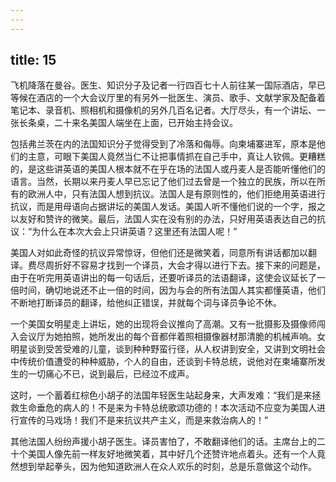 ```yaml
---
---
---
```

title: 15
---




飞机降落在曼谷。医生、知识分子及记者一行四百七十人前往某一国际酒店，早已等候在酒店的一个大会议厅里的有另外一批医生、演员、歌手、文献学家及配备着笔记本、录音机、照相机和摄像机的另外几百名记者。大厅尽头，有一个讲坛、一张长条桌，二十来名美国人端坐在上面，已开始主持会议。

包括弗兰茨在内的法国知识分子觉得受到了冷落和侮辱。向柬埔寨进军，原本是他们的主意，可眼下美国人竟然当仁不让把事情抓在自己手中，真让人钦佩。更糟糕的，是这些讲英语的美国人根本就不在乎在场的法国人或丹麦人是否能听懂他们的语言。当然，长期以来丹麦人早已忘记了他们过去曾是一个独立的民族，所以在所有的欧洲人中，只有法国人想到抗议。法国人是有原则性的，他们拒绝用英语进行抗议，而是用母语向占据讲坛的美国人发话。美国人听不懂他们说的一个字，报之以友好和赞许的微笑。最后，法国人实在没有别的办法，只好用英语表达自己的抗议：“为什么在本次大会上只讲英语？这里还有法国人呢！”

美国人对如此奇怪的抗议异常惊讶，但他们还是微笑着，同意所有讲话都加以翻译。费尽周折好不容易才找到一个译员，大会才得以进行下去。接下来的问题是，由于在听完用英语讲出的每一句话后，还要听译员的法语翻译，这使会议延长了一倍时间，确切地说还不止一倍的时间，因为与会的所有法国人其实都懂英语，他们不断地打断译员的翻译，给他纠正错误，并就每个词与译员争论不休。

一个美国女明星走上讲坛，她的出现将会议推向了高潮。又有一批摄影及摄像师闯入会议厅为她拍照，她所发出的每个音都伴着照相摄像器材那清脆的机械声响。女明星谈到受苦受难的儿童，谈到种种野蛮行径，从人权讲到安全，又讲到文明社会中传统价值遭受的种种威胁，个人的自由，还谈到卡特总统，说他对在柬埔寨所发生的一切痛心不已，说到最后，已经泣不成声。

这时，一个蓄着红棕色小胡子的法国年轻医生站起身来，大声发难：“我们是来拯救生命垂危的病人的！不是来为卡特总统歌颂功德的！本次活动不应变为美国人进行宣传的马戏场！我们不是来抗议共产主义，而是来救治病人的！”

其他法国人纷纷声援小胡子医生。译员害怕了，不敢翻译他们的话。主席台上的二十个美国人像先前一样友好地微笑着，其中好几个还赞许地点着头。还有一个人竟然想到举起拳头，因为他知道欧洲人在众人欢乐的时刻，总是乐意做这个动作。